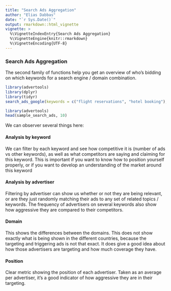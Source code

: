 ```yaml
---
title: "Search Ads Aggregation"
author: "Elias Dabbas"
date: "`r Sys.Date()`"
output: rmarkdown::html_vignette
vignette: >
  %\VignetteIndexEntry{Search Ads Aggregation}
  %\VignetteEngine{knitr::rmarkdown}
  %\VignetteEncoding{UTF-8}
---
```


### Search Ads Aggregation

The second family of functions help you get an overview of who's bidding on which keywords for a search engine / domain combination. 

```r
library(advertools)
library(dplyr)
library(tidyr)
search_ads_google(keywords = c("flight reservations", "hotel booking"), domains = c("com", "co.uk"))
```
```r
library(advertools)
head(sample_search_ads, 10)
```

We can observer several things here: 

#### Analysis by keyword
We can filter by each keyword and see how competitive it is (number of ads vs other keywords), as well as what competitors are saying and claiming for this keyword. This is important if you want to know how to position yourself properly, or if you want to develop an understanding of the market around this keyword

#### Analysis by advertiser
Filtering by advertiser can show us whether or not they are being relevant, or are they just randomly matching their ads to any set of related topics / keywords. The frequency of advertisers on several keywords also show how aggressive they are compared to their competitors.

#### Domain 
This shows the differences between the domains. This does not show exactly what is being shown in the different countries, because the targeting and triggering ads is not that exact. It does give a good idea about how those advertisers are targeting and how much coverage they have. 

#### Position
Clear metric showing the position of each advertiser. Taken as an average per advertiser, it's a good indicator of how aggressive they are in their targeting. 


